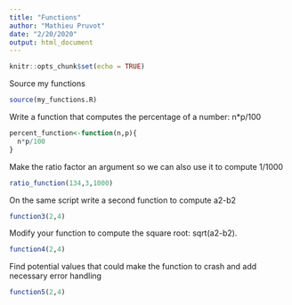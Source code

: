 ```yaml
---
title: "Functions"
author: "Mathieu Pruvot"
date: "2/20/2020"
output: html_document
---
```


```r
knitr::opts_chunk$set(echo = TRUE)
```

Source my functions
```r
source(my_functions.R)
```



Write a function that computes the percentage of a number: n*p/100
```r
percent_function<-function(n,p){
  n*p/100
}
```
Make the ratio factor an argument so we can also use it to compute 1/1000
```r


ratio_function(134,3,1000)
```
On the same script write a second function to compute a2-b2
```r

function3(2,4)

```

Modify your function to compute the square root: sqrt(a2-b2).
```r

function4(2,4)
```

Find potential values that could make the function to crash and add necessary error handling
```r

function5(2,4)
```

